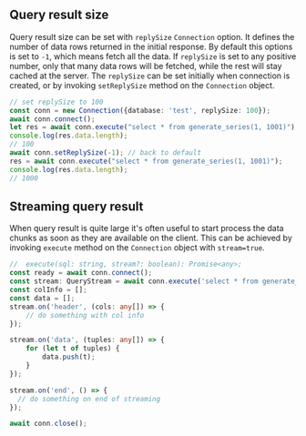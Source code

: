 ## Query result size
Query result size can be set with `replySize` `Connection` option. It defines the number of data rows returned in the initial response.
By default this options is set to `-1`, which means fetch all the data. If `replySize` is set to any positive number, only that many
data rows will be fetched, while the rest will stay cached at the server. The `replySize` can be set initially when connection is created, or by invoking `setReplySize` method on the `Connection` object.
```ts
// set replySize to 100
const conn = new Connection({database: 'test', replySize: 100});
await conn.connect();
let res = await conn.execute("select * from generate_series(1, 1001)");
console.log(res.data.length);
// 100
await conn.setReplySize(-1); // back to default
res = await conn.execute("select * from generate_series(1, 1001)");
console.log(res.data.length);
// 1000
```
## Streaming query result
When query result is quite large it's often useful to start process the data chunks as soon as they are available
on the client. This can be achieved by invoking `execute` method on the `Connection` object with `stream=true`.
```ts
//  execute(sql: string, stream?: boolean): Promise<any>;
const ready = await conn.connect();
const stream: QueryStream = await conn.execute('select * from generate_series(1, 10000)', true);
const colInfo = [];
const data = [];
stream.on('header', (cols: any[]) => {
    // do something with col info
});

stream.on('data', (tuples: any[]) => {
    for (let t of tuples) {
        data.push(t);
    }
});

stream.on('end', () => {
  // do something on end of streaming
});

await conn.close();
```

